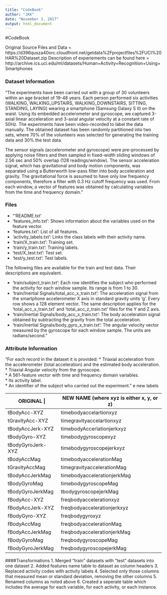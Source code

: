 ---
title: "CodeBook"
author: "JKK"
date: "November 3, 2017"
output: html_document
---

#CodeBook

Original Source Files and Data = https://d396qusza40orc.cloudfront.net/getdata%2Fprojectfiles%2FUCI%20HAR%20Dataset.zip
Description of experiements can be found here = http://archive.ics.uci.edu/ml/datasets/Human+Activity+Recognition+Using+Smartphones

### Dataset Information

"The experiments have been carried out with a group of 30 volunteers within an age bracket of 19-48 years. Each person performed six activities (WALKING, WALKING_UPSTAIRS, WALKING_DOWNSTAIRS, SITTING, STANDING, LAYING) wearing a smartphone (Samsung Galaxy S II) on the waist. Using its embedded accelerometer and gyroscope, we captured 3-axial linear acceleration and 3-axial angular velocity at a constant rate of 50Hz. The experiments have been video-recorded to label the data manually. The obtained dataset has been randomly partitioned into two sets, where 70% of the volunteers was selected for generating the training data and 30% the test data. 

The sensor signals (accelerometer and gyroscope) were pre-processed by applying noise filters and then sampled in fixed-width sliding windows of 2.56 sec and 50% overlap (128 readings/window). The sensor acceleration signal, which has gravitational and body motion components, was separated using a Butterworth low-pass filter into body acceleration and gravity. The gravitational force is assumed to have only low frequency components, therefore a filter with 0.3 Hz cutoff frequency was used. From each window, a vector of features was obtained by calculating variables from the time and frequency domain."

### Files
*   "'README.txt'  
*   'features_info.txt': Shows information about the variables used on the feature vector.  
*   'features.txt': List of all features.  
*   'activity_labels.txt': Links the class labels with their activity name.  
*   'train/X_train.txt': Training set.  
*   'train/y_train.txt': Training labels.  
*   'test/X_test.txt': Test set.  
*   'test/y_test.txt': Test labels.

The following files are available for the train and test data. Their descriptions are equivalent. 

*   'train/subject_train.txt': Each row identifies the subject who performed the activity for each window sample. Its range is from 1 to 30.   
*   'train/Inertial Signals/total_acc_x_train.txt': The acceleration signal from the smartphone accelerometer X axis in standard gravity units 'g'. Every row shows a 128 element vector. The same description applies for the 'total_acc_x_train.txt' and 'total_acc_z_train.txt' files for the Y and Z axis.   
*   'train/Inertial Signals/body_acc_x_train.txt': The body acceleration signal obtained by subtracting the gravity from the total acceleration.   
*   'train/Inertial Signals/body_gyro_x_train.txt': The angular velocity vector measured by the gyroscope for each window sample. The units are radians/second." 
 
### Attribute Information

"For each record in the dataset it is provided: 
*   Triaxial acceleration from the accelerometer (total acceleration) and the estimated body acceleration.  
*   Triaxial Angular velocity from the gyroscope.   
*   A 561-feature vector with time and frequency domain variables.   
*   Its activity label.  
*   An identifier of the subject who carried out the experiment."
 e new labels  
   
ORIGINAL        |       NEW NAME (where xyz is either x, y, or z)  
-------------           -----------------------------------------
tBodyAcc-XYZ            timebodyaccelartionxyz      
tGravityAcc-XYZ         timegravityaccelartionxyz  
tBodyAccJerk-XYZ        timebodyAccerlationjerkxyz  
tBodyGyro-XYZ           timebodygyroscopexyz  
tBodyGyroJerk-XYZ       timebodygyroscopejerkxyz  
tBodyAccMag             timebodyaccelerationMag  
tGravityAccMag          timegravityaccelerationMag  
tBodyAccJerkMag         timebodyaccelerationjerkMag  
tBodyGyroMag            timebodygyroscopeMag  
tBodyGyroJerkMag        tbodygyroscopejerkMag  
fBodyAcc-XYZ            freqbodyaccelerationxyz  
fBodyAccJerk-XYZ        freqbodyaccelerationjerkxyz  
fBodyGyro-XYZ           freqbodygyroxyz  
fBodyAccMag             freqbodyaccelerationMag  
fBodyAccJerkMag         freqbodyaccelerationjerkMag  
fBodyGyroMag            freqbodygyroscopeMag  
fBodyGyroJerkMag        freqbodygyroscopejerkMag  

####Transformations
1.  Merged "train" datasets with "test" datasets into one dataset
2.  Added features name table to dataset as column headers
3.  Replaced activity codes with activity labels
4.  Selected only those columns that measured mean or standard deviation, removing the other columns
5.  Renamed columns as noted above
6.  Created a seperate table which includes the average for each variable, for each activity, or each instance.

